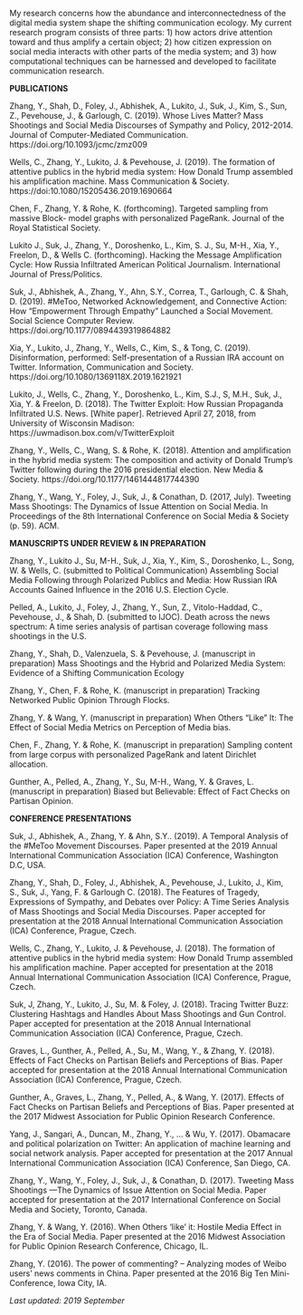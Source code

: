 <link rel="stylesheet" href="styles.css" type="text/css">

My research concerns how the abundance and interconnectedness of the digital media system shape the shifting communication ecology. My current research program consists of three parts: 1) how actors drive attention toward and thus amplify a certain object; 2) how citizen expression on social media interacts with other parts of the media system; and 3) how computational techniques can be harnessed and developed to facilitate communication research. 

**PUBLICATIONS**

Zhang, Y., Shah, D., Foley, J., Abhishek, A., Lukito, J., Suk, J., Kim, S., Sun, Z., Pevehouse, J., & Garlough, C. (2019). Whose Lives Matter? Mass Shootings and Social Media Discourses of Sympathy and Policy, 2012-2014. Journal of Computer-Mediated Communication. https://doi.org/10.1093/jcmc/zmz009 

Wells, C., Zhang, Y., Lukito, J. & Pevehouse, J. (2019). The formation of attentive publics in the hybrid media system: How Donald Trump assembled his amplification machine. Mass Communication & Society. https://doi:10.1080/15205436.2019.1690664

Chen, F., Zhang, Y. & Rohe, K. (forthcoming). Targeted sampling from massive Block- model graphs with personalized PageRank. Journal of the Royal Statistical Society.

Lukito J., Suk, J., Zhang, Y., Doroshenko, L., Kim, S. J., Su, M-H., Xia, Y., Freelon, D., & Wells C. (forthcoming). Hacking the Message Amplification Cycle: How Russia Infiltrated American Political Journalism. International Journal of Press/Politics.

Suk, J., Abhishek, A., Zhang, Y., Ahn, S.Y., Correa, T., Garlough, C. & Shah, D. (2019). #MeToo, Networked Acknowledgement, and Connective Action: How “Empowerment Through Empathy” Launched a Social Movement. Social Science Computer Review. https://doi.org/10.1177/0894439319864882 

Xia, Y., Lukito, J., Zhang, Y., Wells, C., Kim, S., & Tong, C. (2019). Disinformation, performed: Self-presentation of a Russian IRA account on Twitter. Information, Communication and Society. https://doi.org/10.1080/1369118X.2019.1621921 

Lukito, J., Wells, C., Zhang, Y., Doroshenko, L., Kim, S.J., S, M.H., Suk, J., Xia, Y. & Freelon, D. (2018). The Twitter Exploit: How Russian Propaganda Infiltrated U.S. News. [White paper]. Retrieved April 27, 2018, from University of Wisconsin Madison: https://uwmadison.box.com/v/TwitterExploit

Zhang, Y., Wells, C., Wang, S. & Rohe, K. (2018). Attention and amplification in the hybrid media system: The composition and activity of Donald Trump’s Twitter following during the 2016 presidential election. New Media & Society. https://doi.org/10.1177/1461444817744390

Zhang, Y., Wang, Y., Foley, J., Suk, J., & Conathan, D. (2017, July). Tweeting Mass Shootings: The Dynamics of Issue Attention on Social Media. In Proceedings of the 8th International Conference on Social Media & Society (p. 59). ACM.

**MANUSCRIPTS UNDER REVIEW & IN PREPARATION**

Zhang, Y., Lukito J., Su, M-H., Suk, J., Xia, Y., Kim, S., Doroshenko, L., Song, W. & Wells, C. (submitted to Political Communication) Assembling Social Media Following through Polarized Publics and Media: How Russian IRA Accounts Gained Influence in the 2016 U.S. Election Cycle.

Pelled, A., Lukito, J., Foley, J., Zhang, Y., Sun, Z., Vitolo-Haddad, C., Pevehouse, J., & Shah, D. (submitted to IJOC). Death across the news spectrum: A time series analysis of partisan coverage following mass shootings in the U.S. 

Zhang, Y., Shah, D., Valenzuela, S. &  Pevehouse, J. (manuscript in preparation) Mass Shootings and the Hybrid and Polarized Media System: Evidence of a Shifting Communication Ecology

Zhang, Y., Chen, F. & Rohe, K. (manuscript in preparation) Tracking Networked Public Opinion Through Flocks.

Zhang, Y. & Wang, Y. (manuscript in preparation) When Others “Like” It: The Effect of Social Media Metrics on Perception of Media bias.

Chen, F., Zhang, Y. & Rohe, K. (manuscript in preparation) Sampling content from large corpus with personalized PageRank and latent Dirichlet allocation.

Gunther, A., Pelled, A., Zhang, Y., Su, M-H., Wang, Y. & Graves, L. (manuscript in preparation) Biased but Believable: Effect of Fact Checks on Partisan Opinion.


**CONFERENCE PRESENTATIONS**

Suk, J., Abhishek, A., Zhang, Y. & Ahn, S.Y.. (2019). A Temporal Analysis of the #MeToo Movement Discourses. Paper presented at the 2019 Annual International Communication Association (ICA) Conference, Washington D.C, USA.


Zhang, Y., Shah, D., Foley, J., Abhishek, A., Pevehouse, J., Lukito, J., Kim, S., Suk, J., Yang, F. & Garlough C. (2018). The Features of Tragedy, Expressions of Sympathy, and Debates over Policy: A Time Series Analysis of Mass Shootings and Social Media Discourses. Paper accepted for presentation at the 2018 Annual International Communication Association (ICA) Conference, Prague, Czech.

Wells, C., Zhang, Y., Lukito, J. & Pevehouse, J. (2018). The formation of attentive publics in the hybrid media system: How Donald Trump assembled his amplification machine. Paper accepted for presentation at the 2018 Annual International Communication Association (ICA) Conference, Prague, Czech.

Suk, J, Zhang, Y., Lukito, J., Su, M. & Foley, J. (2018). Tracing Twitter Buzz: Clustering Hashtags and Handles About Mass Shootings and Gun Control. Paper accepted for presentation at the 2018 Annual International Communication Association (ICA) Conference, Prague, Czech.

Graves, L., Gunther, A., Pelled, A., Su, M., Wang, Y., & Zhang, Y. (2018). Effects of Fact Checks on Partisan Beliefs and Perceptions of Bias. Paper accepted for presentation at the 2018 Annual International Communication Association (ICA) Conference, Prague, Czech.

Gunther, A., Graves, L., Zhang, Y., Pelled, A., & Wang, Y. (2017). Effects of Fact Checks on Partisan Beliefs and Perceptions of Bias. Paper presented at the 2017 Midwest Association for Public Opinion Research Conference.

Yang, J., Sangari, A., Duncan, M., Zhang, Y., ... & Wu, Y. (2017). Obamacare and political polarization on Twitter: An application of machine learning and social network analysis. Paper accepted for presentation at the 2017 Annual International Communication Association (ICA) Conference, San Diego, CA.

Zhang, Y., Wang, Y., Foley, J., Suk, J., & Conathan, D. (2017). Tweeting Mass Shootings —The Dynamics of Issue Attention on Social Media. Paper accepted for presentation at the 2017 International Conference on Social Media and Society, Toronto, Canada.

Zhang, Y. & Wang, Y. (2016). When Others ‘like’ it: Hostile Media Effect in the Era of Social Media. Paper presented at the 2016 Midwest Association for Public Opinion Research Conference, Chicago, IL.

Zhang, Y. (2016). The power of commenting? – Analyzing modes of Weibo users’ news comments in China. Paper presented at the 2016 Big Ten Mini-Conference, Iowa City, IA.

*Last updated: 2019 September*